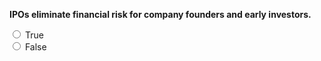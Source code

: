 ::: {.question-block}

**IPOs eliminate financial risk for company founders and early investors.**

<form>
  <input type="radio" name="q39" value="T" onclick="checkAnswer('q39','F')"> True<br>
  <input type="radio" name="q39" value="F" onclick="checkAnswer('q39','F')"> False<br>
</form>

<div id="feedback-q39" class="feedback" data-status="" style="display:none;">
  The sentence is FALSE: IPOs bring liquidity but not risk elimination.
</div>

:::
